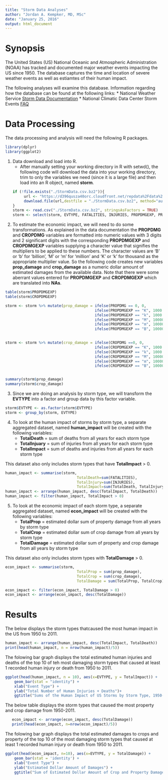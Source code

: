 ```yaml
---
title: "Storm Data Analyses"
author: "Jordan A. Kempker, MD, MSc"
date: "January 25, 2016"
output: html_document
---
```


# Synopsis
The United States (US) National Oceanic and Atmospheric Administration (NOAA) has tracked and documented major weather events impacting the US since 1950.  The database captures the time and location of severe weather events as well as estiamtes of their human impact.  

The following analyses will examine this database.  Information regarding how the database can be found at the following links:
    * National Weather Service [Storm Data Documentation](https://d396qusza40orc.cloudfront.net/repdata%2Fpeer2_doc%2Fpd01016005curr.pdf)
    * National Climatic Data Center Storm Events [FAQ](https://d396qusza40orc.cloudfront.net/repdata%2Fpeer2_doc%2FNCDC%20Storm%20Events-FAQ%20Page.pdf)

# Data Processing

The data processing and analysis will need the following R packages.

```r
library(dplyr)
library(ggplot2)
```

1. Data download and load into R.
    + After manually setting your working directory in R with setwd(), the following code will download the data into your working directory, trim to only the variables we need (since it is a large file) and then load into an R object, named **storm**.
```r
if (!file.exists("./StormData.csv.bz2")){
        url <- "https://d396qusza40orc.cloudfront.net/repdata%2Fdata%2FStormData.csv.bz2"
        download.file(url,destfile = "./StormData.csv.bz2", method="auto")
}
storm <- read.csv("./StormData.csv.bz2", stringsAsFactors = TRUE)
storm <- select(storm, EVTYPE, FATALITIES, INJURIES, PROPDMGEXP, PROPDMG, CROPDMGEXP, CROPDMG)
```

2. To estimate the economic impact, we will need to do some transformations.  As explained in the data documentation the **PROPDMG** and **CROPDMG** variables are formatted into numeric values with 3 digits and 2 significant digits with the corresponding **PROPDMGEXP** and **CROPDMGEXP** variables supplying a character value that signifies the multipliers to be applied to these numbers.  The character values are 'B' or 'b' for 'billion', 'M' or 'm' for 'million' and 'K' or 'k' for thousand as the appropriate multiplier value.  So the following code creates new variables **prop_damage** and **crop_damage** as a numeric dollar amount of estimated damages from the available data.  Note that there were some aberrant values entered for **PROPDMGEXP** and **CROPDMGEXP** which are translated into **NAs**.
```r

table(storm$PROPDMGEXP)
table(storm$CROPDMGEXP)

storm <- storm %>% mutate(prop_damage = ifelse(PROPDMG == 0, 0,
                                        ifelse(PROPDMGEXP == "K", 1000 * PROPDMG,
                                        ifelse(PROPDMGEXP == "k", 1000 * PROPDMG,
                                        ifelse(PROPDMGEXP == "M", 1000000 * PROPDMG,
                                        ifelse(PROPDMGEXP == "m", 1000000 * PROPDMG, 
                                        ifelse(PROPDMGEXP == "B", 1000000000 * PROPDMG, NA)))))))
    

storm <- storm %>% mutate(crop_damage = ifelse(CROPDMG ==0, 0,
                                        ifelse(CROPDMGEXP == "K", 1000 * CROPDMG,
                                        ifelse(CROPDMGEXP == "k", 1000 * CROPDMG,
                                        ifelse(CROPDMGEXP == "M", 1000000 * CROPDMG,
                                        ifelse(CROPDMGEXP == "m", 1000000 * CROPDMG,
                                        ifelse(CROPDMGEXP == "B", 1000000000 * CROPDMG, NA)))))))


summary(storm$prop_damage)
summary(storm$crop_damage) 
```

3. Since we are doing an analysis by storm type, we will transform the **EVTYPE** into a factor and group data by this factor variable.
```r
storm$EVTYPE <- as.factor(storm$EVTYPE)
storm <- group_by(storm, EVTYPE)
```

4. To look at the human impact of storms by storm type, a separate aggregated dataset, named **human_impact** will be created with the following  variables:
    + **TotalDeath** = sum of deaths from all years for each storm type
    + **TotalInjuary** = sum of injuries from all years for each storm type
    + **TotalImpact** = sum of deaths and injuries from all years for each storm type

This dataset also only includes storm types that have **TotalImpact** > 0.
```r
human_impact <- summarise(storm, 
                                TotalDeath=sum(FATALITIES),
                                TotalInjury=sum(INJURIES),
                                TotalImpact=sum(TotalDeath, TotalInjury))
human_impact <- arrange(human_impact, desc(TotalImpact, TotalDeath))
human_impact <- filter(human_impact, TotalImpact > 0)
```

5. To look at the economic impact of each storm type, a separate aggregated dataset, named **econ_impact** will be created with the following variables:
    + **TotalProp** = estimated dollar sum of property damage from all years by storm type
    + **TotalCrop** = estimated dollar sum of crop damage from all years by storm type
    + **TotalDamage** = estimated dollar sum of property and crop damage from all years by storm type

This dataset also only includes storm types with **TotalDamage** > 0.
```r
econ_impact <- summarise(storm, 
                                TotalProp = sum(prop_damage), 
                                TotalCrop = sum(crop_damage), 
                                TotalDamage = sum(TotalProp, TotalCrop))

econ_impact <- filter(econ_impact, TotalDamage > 0)
econ_impact <- arrange(econ_impact, desc(TotalDamage)) 
```

# Results
The below displays the storm types thatcaused the most human impact in the US from 1950 to 2011.
```r
human_impact <- arrange(human_impact, desc(TotalImpact, TotalDeath))
print(head(human_impact, n = nrow(human_impact)/5))
```

The folowing bar graph displays the total estimated human injuries and deaths of the top 10 of teh most damaging storm types that caused at least 1 recorded human injury or death from 1950 to 2011.
```r
ggplot(head(human_impact, n = 10), aes(x=EVTYPE, y = TotalImpact)) + 
    geom_bar(stat = "identity") +
    xlab("Event Type") +
    ylab("Total Number of Human Injuries + Deaths")+
    ggtitle("Sums of the Human Impact of US Storms by Storm Type, 1950-2011")
```

The below table displays the storm types that caused the most property and crop damage from 1950-2011.
```r
   econ_impact <- arrange(econ_impact, desc(TotalDamage))
   print(head(econ_impact, n=nrow(econ_impact)/5))
```

The folowing bar graph displays the total estimated damages to crops and property of the top 10 of the most damaging storm types that caused at least 1 recorded human injury or death from 1950 to 2011.
```r
ggplot(head(econ_impact, n=10), aes(x=EVTYPE, y = TotalDamage)) +
    geom_bar(stat = 'identity') +
    xlab("Event Type") +
    ylab("Estimated Dollar Amount of Damages") +
    ggtitle("Sum of Estimated Dollar Amount of Crop and Property Damage by Storm Type, US 1950-2011")
```   

